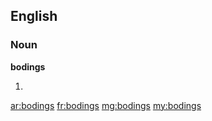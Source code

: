 ==English==

===Noun===
'''bodings'''

# {{plural of|boding}}

[[ar:bodings]]
[[fr:bodings]]
[[mg:bodings]]
[[my:bodings]]